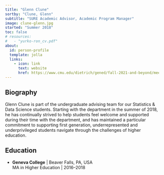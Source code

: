 ```yaml
---
title: "Glenn Clune"
sortby: "Clune, Glenn"
subtitle: "SURE Academic Advisor, Academic Program Manager"
image: clune-glenn.jpg
started: "Summer 2018"
toc: false
# resources: 
#   - "yurko-ron_cv.pdf"
about:
  id: person-profile
  template: jolla
  links:
    - icon: link
      text: website
      href: https://www.cmu.edu/dietrich/gened/fall-2021-and-beyond/meet-the-advisors/glenn-clune.html
---
```


:::{#person-profile}
:::

## Biography

Glenn Clune is part of the undergraduate advising team for our Statistics & Data
Science students. Starting with the department in the summer of 2018, he has
continually strived to help students feel welcome and supported during their
time with the department, and has maintained a particular commitment to
supporting first generation, underrepresented and underprivileged students
navigate through the challenges of higher education.

## Education

- **Geneva College** | Beaver Falls, PA, USA<br />
  MA in Higher Education | 2016–2018
 
